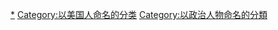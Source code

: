 {{wikipedia category|hidden=yes|container=yes}}
{{eponymous category}}
{{cat see also|美國政治人物}}

[[Category:美國政治人物|*]]
[[Category:以美国人命名的分类|Category:以美国人命名的分类]]
[[Category:以政治人物命名的分類|Category:以政治人物命名的分類]]